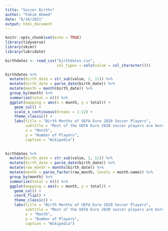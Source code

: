 ```yaml
---
title: "Soccer Births"
author: "Fahim Ahmed"
date: "6/16/2021"
output: html_document
---
```


```r
knitr::opts_chunk$set(echo = TRUE)
library(tidyverse)
library(skimr)
library(lubridate)
```

```r
birthdates <- read_csv("birthdates.csv",
                       col_types = cols(value = col_character()))
```

```r
birthdates %>%
  mutate(birth_date = str_sub(value, 2, 11)) %>%
  mutate(birth_date = parse_date(birth_date)) %>%
  mutate(month = month(birth_date)) %>%
  group_by(month) %>%
  summarize(total = n()) %>%
  ggplot(mapping = aes(x = month, y = total)) +
    geom_col() +
    scale_x_continuous(breaks = 1:12) +
    theme_classic() +
    labs(title = "Birth Months of UEFA Euro 2020 Soccer Players",
         subtitle = "Most of the UEFA Euro 2020 soccer players are born in March",
         x = "Month",
         y = "Number of Players",
         caption = "Wikipedia")
  
```

```r
birthdates %>%
  mutate(birth_date = str_sub(value, 2, 11)) %>%
  mutate(birth_date = parse_date(birth_date)) %>%
  mutate(raw_month = months(birth_date)) %>%
  mutate(month = parse_factor(raw_month, levels = month.name)) %>%
  group_by(month) %>%
  summarize(total = n()) %>%
  ggplot(mapping = aes(x = month, y = total)) +
    geom_col() +
    coord_flip() +
    theme_classic() +
    labs(title = "Birth Months of UEFA Euro 2020 Soccer Players",
         subtitle = "Most of the UEFA Euro 2020 soccer players are born in March",
         x = "Month",
         y = "Number of Players",
         caption = "Wikipedia")
```

